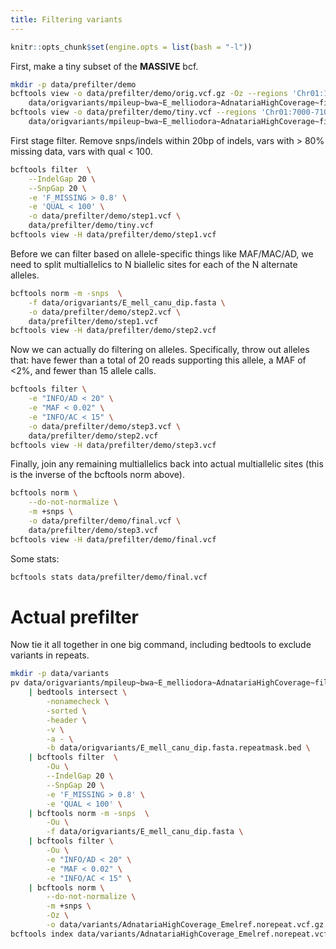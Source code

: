 ```yaml
---
title: Filtering variants
---
```


```r
knitr::opts_chunk$set(engine.opts = list(bash = "-l"))
```

First, make a tiny subset of the **MASSIVE** bcf.

```bash
mkdir -p data/prefilter/demo
bcftools view -o data/prefilter/demo/orig.vcf.gz -Oz --regions 'Chr01:1-1000000' \
    data/origvariants/mpileup~bwa~E_melliodora~AdnatariaHighCoverage~filtered-default.vcf.gz
bcftools view -o data/prefilter/demo/tiny.vcf --regions 'Chr01:7000-7100' \
    data/origvariants/mpileup~bwa~E_melliodora~AdnatariaHighCoverage~filtered-default.vcf.gz
```

First stage filter. Remove snps/indels within 20bp of indels, vars with > 80%
missing data, vars with qual < 100.

```bash
bcftools filter  \
    --IndelGap 20 \
    --SnpGap 20 \
    -e 'F_MISSING > 0.8' \
    -e 'QUAL < 100' \
    -o data/prefilter/demo/step1.vcf \
    data/prefilter/demo/tiny.vcf
bcftools view -H data/prefilter/demo/step1.vcf
```

Before we can filter based on allele-specific things like MAF/MAC/AD, we need
to split multiallelics to N biallelic sites for each of the N alternate
alleles.

```bash
bcftools norm -m -snps  \
    -f data/origvariants/E_mell_canu_dip.fasta \
    -o data/prefilter/demo/step2.vcf \
    data/prefilter/demo/step1.vcf
bcftools view -H data/prefilter/demo/step2.vcf
```

Now we can actually do filtering on alleles. Specifically, throw out alleles
that: have fewer than a total of 20 reads supporting this allele, a MAF of <2%,
and fewer than 15 allele calls.

```bash
bcftools filter \
    -e "INFO/AD < 20" \
    -e "MAF < 0.02" \
    -e "INFO/AC < 15" \
    -o data/prefilter/demo/step3.vcf \
    data/prefilter/demo/step2.vcf
bcftools view -H data/prefilter/demo/step3.vcf
```

Finally, join any remaining multiallelics back into actual multiallelic sites
(this is the inverse of the bcftools norm above).

```bash
bcftools norm \
    --do-not-normalize \
    -m +snps \
    -o data/prefilter/demo/final.vcf \
    data/prefilter/demo/step3.vcf
bcftools view -H data/prefilter/demo/final.vcf
```

Some stats:

```bash
bcftools stats data/prefilter/demo/final.vcf
```

# Actual prefilter

Now tie it all together in one big command, including bedtools to exclude
variants in repeats.

```bash
mkdir -p data/variants
pv data/origvariants/mpileup~bwa~E_melliodora~AdnatariaHighCoverage~filtered-default.vcf.gz \
    | bedtools intersect \
        -nonamecheck \
        -sorted \
        -header \
        -v \
        -a - \
        -b data/origvariants/E_mell_canu_dip.fasta.repeatmask.bed \
    | bcftools filter  \
        -Ou \
        --IndelGap 20 \
        --SnpGap 20 \
        -e 'F_MISSING > 0.8' \
        -e 'QUAL < 100' \
    | bcftools norm -m -snps  \
        -Ou \
        -f data/origvariants/E_mell_canu_dip.fasta \
    | bcftools filter \
        -Ou \
        -e "INFO/AD < 20" \
        -e "MAF < 0.02" \
        -e "INFO/AC < 15" \
    | bcftools norm \
        --do-not-normalize \
        -m +snps \
        -Oz \
        -o data/variants/AdnatariaHighCoverage_Emelref.norepeat.vcf.gz
bcftools index data/variants/AdnatariaHighCoverage_Emelref.norepeat.vcf.gz
```

